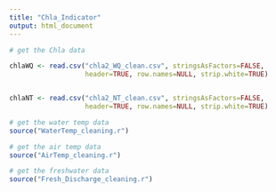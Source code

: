 ```yaml
---
title: "Chla_Indicator"
output: html_document
---
```


```r
# get the Chla data

chlaWQ <- read.csv("chla2_WQ_clean.csv", stringsAsFactors=FALSE,
                   header=TRUE, row.names=NULL, strip.white=TRUE)


chlaNT <- read.csv("chla2_NT_clean.csv", stringsAsFactors=FALSE,
                   header=TRUE, row.names=NULL, strip.white=TRUE)

```

```r
# get the water temp data
source("WaterTemp_cleaning.r") 

```

```r
# get the air temp data
source("AirTemp_cleaning.r")

```

```r
# get the freshwater data
source("Fresh_Discharge_cleaning.r")

```





